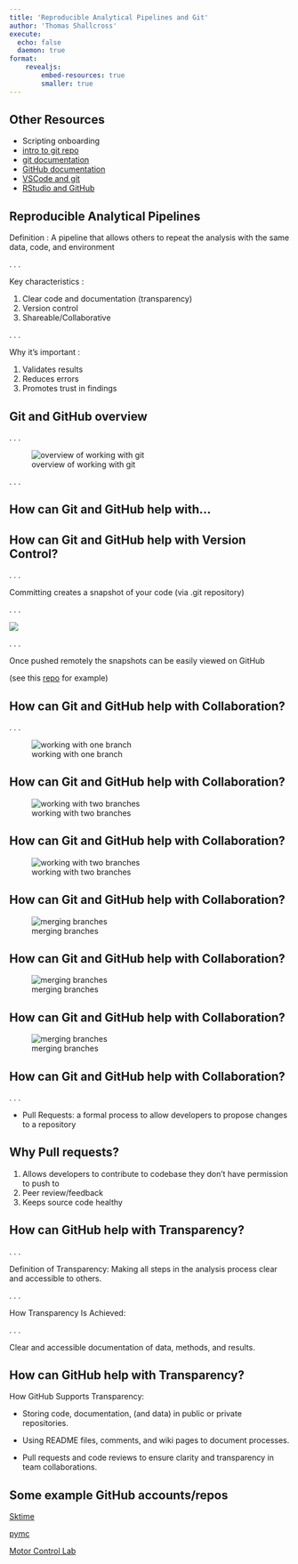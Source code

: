 ```yaml
---
title: 'Reproducible Analytical Pipelines and Git'
author: 'Thomas Shallcross'
execute: 
  echo: false
  daemon: true
format: 
    revealjs:
        embed-resources: true
        smaller: true
---
```


## Other Resources

- Scripting onboarding
- [intro to git repo](https://github.com/ncl-icb-analytics/intro_to_git)
- [git documentation](https://git-scm.com/book/en/v2/Getting-Started-About-Version-Control)
- [GitHub documentation](https://docs.github.com/en/get-started)
- [VSCode and git](https://code.visualstudio.com/docs/sourcecontrol/overview)
- [RStudio and GitHub](https://resources.github.com/github-and-rstudio/)


## Reproducible Analytical Pipelines

Definition : A pipeline that allows others to repeat the analysis with the same data, code, and environment

. . .

Key characteristics :

:::{.incremental}
1. Clear code and documentation (transparency)
2. Version control
3. Shareable/Collaborative
:::

. . .

Why it's important :

:::{.incremental}
1. Validates results
2. Reduces errors
3. Promotes trust in findings
:::


<!-- The Government's Digital Service Standard 12th principle states that all publicly funded code should be open, reusable and available under appropriate licences. To achieve this transparency, we can save our code to public-facing repositories like GitHub. -->

## Git and GitHub overview

. . .

![overview of working with git](img/github_workflow.png)

. . .



## How can Git and GitHub help with...

## How can Git and GitHub help with Version Control?

. . .



Committing creates a snapshot of your code (via .git repository)

. . .

![](img/github_branches_1.png)

. . .

Once pushed remotely the snapshots can be easily viewed on GitHub

(see this [repo](https://github.com/TomSha/git_cop_presentation) for example)

## How can Git and GitHub help with Collaboration?

. . .

![working with one branch](img/github_branches_1.png)

## How can Git and GitHub help with Collaboration?

![working with two branches](img/github_branches_2.png)

## How can Git and GitHub help with Collaboration?

![working with two branches](img/github_branches_3.png)

## How can Git and GitHub help with Collaboration?

![merging branches](img/github_branches_4.png)

## How can Git and GitHub help with Collaboration?

![merging branches](img/github_branches_5.png)

## How can Git and GitHub help with Collaboration?

![merging branches](img/github_branches_6.png)

## How can Git and GitHub help with Collaboration?

. . .

- Pull Requests: a formal process to allow developers to propose changes to a repository

## Why Pull requests?

:::{.incremental}
1. Allows developers to contribute to codebase they don't have permission to push to
2. Peer review/feedback
3. Keeps source code healthy
:::



## How can GitHub help with Transparency?

. . .

Definition of Transparency: Making all steps in the analysis process clear and accessible to others.

. . .

How Transparency Is Achieved:

. . .

Clear and accessible documentation of data, methods, and results.

## How can GitHub help with Transparency?

How GitHub Supports Transparency:

:::{.incremental}

- Storing code, documentation, (and data) in public or private repositories.

- Using README files, comments, and wiki pages to document processes.

- Pull requests and code reviews to ensure clarity and transparency in team collaborations.

:::


## Some example GitHub accounts/repos

[Sktime](https://github.com/sktime/sktime)

[pymc](https://github.com/pymc-devs/pymc)

[Motor Control Lab](https://github.com/AdaptiveMotorControlLab)













